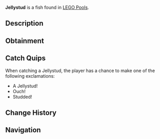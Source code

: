 {{FishInfobox
|image          = Jellystud.png
|rarity         = Limited
|sea            = First Sea
|location       = [[LEGO Event]]
|sublocation    = 
|sources        = Fishing Rod
|radar_location = 
|xp             = 200
|weather        = 
|time           = 
|season         = 
|bait           = Stud Bait
|base_weight    = 4
|base_value     = 400
|weight_range   = 2.5
|base_chance    = 45
|base_resil     = 50
}}
'''Jellystud''' is a {{Rarity|Limited}} fish found in [[LEGO Pool]]s.

== Description ==
{{Description|A translucent jellyfish with glowing LEGO studs, floating like a soft brick cloud.|Bestiary Entry}}

== Obtainment ==
{{Description|Catchable during LEGO event.|Bestiary Hint}}
{{Fish Availability|
LEGO Pool
|top_rods      = 
Brick Built Rod\32036.83\24270.3
|recommended   = 
}}

== Catch Quips ==
When catching a Jellystud, the player has a chance to make one of the following exclamations:
* A Jellystud!
* Ouch!
* Studded!

== Change History ==
{{Change History|{{subst:Current Version}}}}

== Navigation ==
{{Fish Navbox|LEGO Event}}